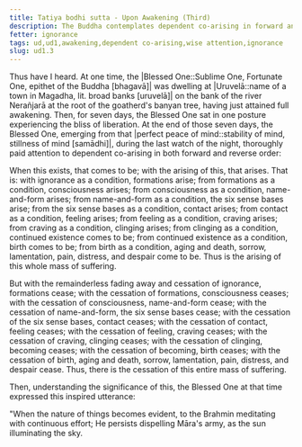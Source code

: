 ```yaml
---
title: Tatiya bodhi sutta - Upon Awakening (Third)
description: The Buddha contemplates dependent co-arising in forward and reverse order just after his awakening.
fetter: ignorance
tags: ud,ud1,awakening,dependent co-arising,wise attention,ignorance
slug: ud1.3
---
```


Thus have I heard. At one time, the |Blessed One::Sublime One, Fortunate One, epithet of the Buddha [bhagavā]| was dwelling at |Uruvelā::name of a town in Magadha, lit. broad banks [uruvelā]| on the bank of the river Nerañjarā at the root of the goatherd's banyan tree, having just attained full awakening. Then, for seven days, the Blessed One sat in one posture experiencing the bliss of liberation. At the end of those seven days, the Blessed One, emerging from that |perfect peace of mind::stability of mind, stillness of mind [samādhi]|, during the last watch of the night, thoroughly paid attention to dependent co-arising in both forward and reverse order:

When this exists, that comes to be; with the arising of this, that arises. That is: with ignorance as a condition, formations arise; from formations as a condition, consciousness arises; from consciousness as a condition, name-and-form arises; from name-and-form as a condition, the six sense bases arise; from the six sense bases as a condition, contact arises; from contact as a condition, feeling arises; from feeling as a condition, craving arises; from craving as a condition, clinging arises; from clinging as a condition, continued existence comes to be; from continued existence as a condition, birth comes to be; from birth as a condition, aging and death, sorrow, lamentation, pain, distress, and despair come to be. Thus is the arising of this whole mass of suffering.

But with the remainderless fading away and cessation of ignorance, formations cease; with the cessation of formations, consciousness ceases; with the cessation of consciousness, name-and-form cease; with the cessation of name-and-form, the six sense bases cease; with the cessation of the six sense bases, contact ceases; with the cessation of contact, feeling ceases; with the cessation of feeling, craving ceases; with the cessation of craving, clinging ceases; with the cessation of clinging, becoming ceases; with the cessation of becoming, birth ceases; with the cessation of birth, aging and death, sorrow, lamentation, pain, distress, and despair cease. Thus, there is the cessation of this entire mass of suffering.

Then, understanding the significance of this, the Blessed One at that time expressed this inspired utterance:

"When the nature of things becomes evident,
to the Brahmin meditating with continuous effort;
He persists dispelling Māra's army,
as the sun illuminating the sky.